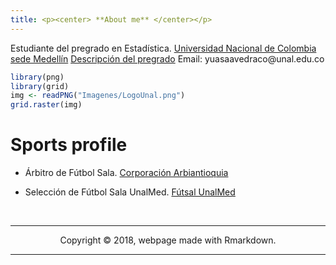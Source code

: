 ```yaml
---
title: <p><center> **About me** </center></p>
---
```


<div class = "row">

<div class = "col-md-5">
Estudiante del pregrado en Estadística.
[Universidad Nacional de Colombia sede Medellín](http://medellin.unal.edu.co/)
[Descripción del pregrado](http://ciencias.medellin.unal.edu.co/escuelas/estadistica/component/progracad/?snies=16920&Itemid=129)
Email: yuasaavedraco@unal.edu.co

</div>

<div class = "col-md-4">
```r
library(png)
library(grid)
img <- readPNG("Imagenes/LogoUnal.png")
grid.raster(img)
```
</div>
</div>

# Sports profile

- Árbitro de Fútbol Sala. [Corporación Arbiantioquia](http://arbiantioquia.org) 

- Selección de Fútbol Sala UnalMed. [Fútsal UnalMed](https://www.instagram.com/futsalunalmed) 









<br>
<hr>
<p><center>Copyright &copy; 2018, webpage made with Rmarkdown.</center></p>
<hr>